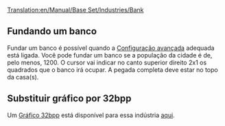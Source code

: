 [[Translation:en/Manual/Base Set/Industries/Bank]]

{{en/Manual/Base Set/Industries/Industries|image=en/Bank.png.png
|name=Banco
|climates=Temperado, Sub-Ártico, [[en/Manual/Climates]].
|accepts=Dinheiro (Temperado Apenas),<br> Ouro (Sub-Ártico Apenas),<br> Diamantes (Sub-Tropical Apenas).
|produces=Dinheiro (Temperado Apenas)
|notes=Existem dois gráficos diferentes para essa indústria. O de cima é usado no clima temperado, e o de baixo nos climas Sub-Ártico e Sub-Tropical.<br/>
{{en/Manual/Phototable|[[File:en/Manual/Base Set/Industries/Tropicalbank.png]]|Sub-Ártico e Sub-Tropical|center}}
}}

==Fundando um banco==
Fundar um banco é possível quando a [[en/Archive/Manual/Settings/Advanced Settings/Economy#manual-primary-industry-construction-method|Configuração avançada]] adequada está ligada. Você pode fundar um banco se a população da cidade é de, pelo menos, 1200. O cursor vai indicar no canto superior direito 2x1 os quadrados que o banco irá ocupar. A pegada completa deve estar no topo da casa(s).

==Substituir gráfico por 32bpp==
Um [[en/Archive/Old 32bpp/32bit Graphics Development#user-info|Gráfico 32bpp]] está disponível para essa indústria [[en/Archive/Old 32bpp/List of downloadable 32 bpp tars|aqui]].